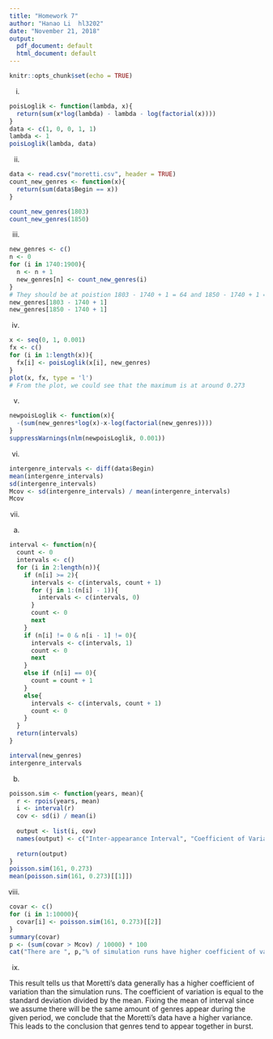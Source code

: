 ---
title: "Homework 7"
author: "Hanao Li  hl3202"
date: "November 21, 2018"
output:
  pdf_document: default
  html_document: default
---

```{r setup, include=FALSE}
knitr::opts_chunk$set(echo = TRUE)
```

i.
```{r}
poisLoglik <- function(lambda, x){
  return(sum(x*log(lambda) - lambda - log(factorial(x))))
}
data <- c(1, 0, 0, 1, 1)
lambda <- 1
poisLoglik(lambda, data)
```


ii.
```{r}
data <- read.csv("moretti.csv", header = TRUE)
count_new_genres <- function(x){
  return(sum(data$Begin == x))
}

count_new_genres(1803)
count_new_genres(1850)
```

iii.
```{r}
new_genres <- c()
n <- 0
for (i in 1740:1900){
  n <- n + 1
  new_genres[n] <- count_new_genres(i)
}
# They should be at poistion 1803 - 1740 + 1 = 64 and 1850 - 1740 + 1 = 111 and their values should be 0 and 3, respectively
new_genres[1803 - 1740 + 1]
new_genres[1850 - 1740 + 1]
```

iv.
```{r fig.width = 10}
x <- seq(0, 1, 0.001)
fx <- c()
for (i in 1:length(x)){
  fx[i] <- poisLoglik(x[i], new_genres)
}
plot(x, fx, type = 'l')
# From the plot, we could see that the maximum is at around 0.273
```

v.
```{r}
newpoisLoglik <- function(x){
  -(sum(new_genres*log(x)-x-log(factorial(new_genres))))
}
suppressWarnings(nlm(newpoisLoglik, 0.001))
```

vi.
```{r}
intergenre_intervals <- diff(data$Begin)
mean(intergenre_intervals)
sd(intergenre_intervals)
Mcov <- sd(intergenre_intervals) / mean(intergenre_intervals)
Mcov
```

vii.

a.
```{r}
interval <- function(n){
  count <- 0
  intervals <- c()
  for (i in 2:length(n)){
    if (n[i] >= 2){
      intervals <- c(intervals, count + 1)
      for (j in 1:(n[i] - 1)){
        intervals <- c(intervals, 0)
      }
      count <- 0
      next
    }
    if (n[i] != 0 & n[i - 1] != 0){
      intervals <- c(intervals, 1)
      count <- 0
      next
    }
    else if (n[i] == 0){
      count = count + 1
    }
    else{
      intervals <- c(intervals, count + 1)
      count <- 0
    }
  }
  return(intervals)
}

interval(new_genres)
intergenre_intervals
```

b.
```{r}
poisson.sim <- function(years, mean){
  r <- rpois(years, mean)
  i <- interval(r)
  cov <- sd(i) / mean(i)
  
  output <- list(i, cov)
  names(output) <- c("Inter-appearance Interval", "Coefficient of Variation")
  
  return(output)
}
poisson.sim(161, 0.273)
mean(poisson.sim(161, 0.273)[[1]])
```

viii.
```{r}
covar <- c()
for (i in 1:10000){
  covar[i] <- poisson.sim(161, 0.273)[[2]]
}
summary(covar)
p <- (sum(covar > Mcov) / 10000) * 100
cat("There are ", p,"% of simulation runs have higher coefficient of variation than Moretti's data")
```

ix.

This result tells us that Moretti's data generally has a higher coefficient of variation than the simulation runs. The coefficient of variation is equal to the standard deviation divided by the mean. Fixing the mean of interval since we assume there will be the same amount of genres appear during the given period, we conclude that the Moretti's data have a higher variance. This leads to the conclusion that genres tend to appear together in burst.
















